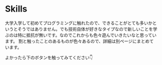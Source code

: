 # Skills

大学入学して初めてプログラミングに触れたので、できることがとても多いかというとそうではありません。でも技術自体が好きなタイプなので新しいことを学ぶのは特に抵抗が無いです。なのでこれからも色々遊んでいきたいなと思っています。
割と触ったことのあるものが色々あるので、詳細は別ページにまとめています。

よかったら下のボタンを触ってみてください👇